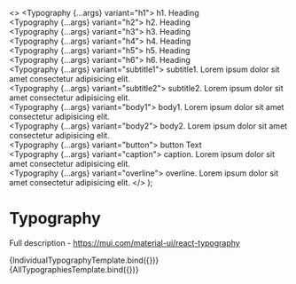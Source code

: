 
<Meta title="Material-UI/Data Display/Typography" component={Typography} />


  <>
    <Typography {...args} variant="h1">
      h1. Heading
    </Typography>
    <br />
    <Typography {...args} variant="h2">
      h2. Heading
    </Typography>
    <br />
    <Typography {...args} variant="h3">
      h3. Heading
    </Typography>
    <br />
    <Typography {...args} variant="h4">
      h4. Heading
    </Typography>
    <br />
    <Typography {...args} variant="h5">
      h5. Heading
    </Typography>
    <br />
    <Typography {...args} variant="h6">
      h6. Heading
    </Typography>
    <br />
    <Typography {...args} variant="subtitle1">
      subtitle1. Lorem ipsum dolor sit amet consectetur adipisicing elit.
    </Typography>
    <br />
    <Typography {...args} variant="subtitle2">
      subtitle2. Lorem ipsum dolor sit amet consectetur adipisicing elit.
    </Typography>
    <br />
    <Typography {...args} variant="body1">
      body1. Lorem ipsum dolor sit amet consectetur adipisicing elit.
    </Typography>
    <br />
    <Typography {...args} variant="body2">
      body2. Lorem ipsum dolor sit amet consectetur adipisicing elit.
    </Typography>
    <br />
    <Typography {...args} variant="button">
      button Text
    </Typography>
    <br />
    <Typography {...args} variant="caption">
      caption. Lorem ipsum dolor sit amet consectetur adipisicing elit.
    </Typography>
    <br />
    <Typography {...args} variant="overline">
      overline. Lorem ipsum dolor sit amet consectetur adipisicing elit.
    </Typography>
  </>
);

# Typography

Full description - https://mui.com/material-ui/react-typography

<Canvas>
  <Story
    name="Demo"
    args={{
      children: 'Lorem ipsum dolor sit amet consectetur adipisicing elit.',
    }}
  >
    {IndividualTypographyTemplate.bind({})}
  </Story>
  <Story
    name="All"
    parameters={{ controls: { exclude: ['variant', 'variantMapping'] } }}
  >
    {AllTypographiesTemplate.bind({})}
  </Story>
</Canvas>
